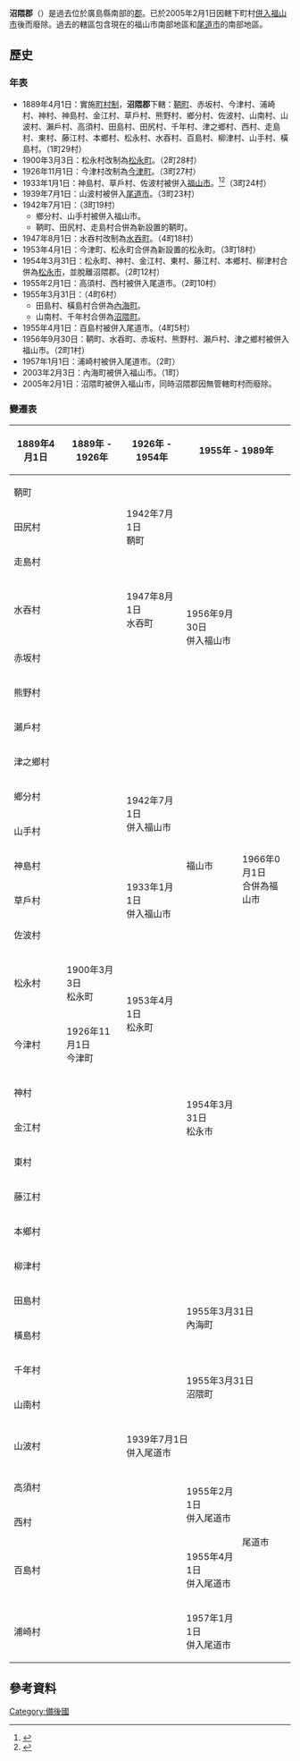 {{日本郡 (廢除)
| 郡 = 沼隈郡
| 日文原名 = 沼隈郡
| 平假名 = ぬまくまぐん
| 羅馬字拼音 = Numakuma-gun
| 地圖 =
| 廢除時間 = 2005年2月1日
| 廢除理由 = 無管轄町村
| 廢除時處置 = '''沼隈郡''' → [[福山市|福山市]]
| 現在郡 = 
| 都道府縣 = 廣島縣
| 編號 = 
| 町 = 1
| 村 = 
| 經度 = 
| 緯度 = 
| 註記 = 
|}}
'''沼隈郡'''（{{jpn|j=沼隈郡|hg=ぬまくまぐん|rm=Numakuma gun|f=y}}）是過去位於廣島縣南部的[[郡|郡]]。已於2005年2月1日因轄下町村[[市町村合併|併入]][[福山市|福山市]]後而廢除。過去的轄區包含現在的福山市南部地區和[[尾道市|尾道市]]的南部地區。

==歷史==
===年表===
* 1889年4月1日：實施[[町村制|町村制]]，'''沼隈郡'''下轄：[[鞆町|鞆町]]、赤坂村、今津村、浦崎村、神村、神島村、金江村、草戶村、熊野村、鄉分村、佐波村、山南村、山波村、瀨戶村、高須村、田島村、田尻村、千年村、津之鄉村、西村、走島村、東村、藤江村、本鄉村、松永村、水吞村、百島村、柳津村、山手村、橫島村。（1町29村）
* 1900年3月3日：松永村改制為[[松永町|松永町]]。（2町28村）
* 1926年11月1日：今津村改制為[[今津町|今津町]]。（3町27村）
* 1933年1月1日：神島村、草戶村、佐波村被併入[[福山市|福山市]]。<ref>{{cite web| language =ja| publisher =福山市政府| title =福山市の歴史（年表）| url =http://www.city.fukuyama.hiroshima.jp/hishokoho/profile/1-11.html| author =| date =| accessdate =2011-01-19| deadurl =yes| archiveurl =https://web.archive.org/web/20101213014405/http://www.city.fukuyama.hiroshima.jp/hishokoho/profile/1-11.html| archivedate =2010-12-13}}</ref><ref>{{cite web| language =ja| publisher =福山市政府| title =市のプロフィール| url =http://www.city.fukuyama.hiroshima.jp/shiseijoho/profile/1-7.html#02| author =| date =| accessdate =2011-01-19| deadurl =yes| archiveurl =https://web.archive.org/web/20101213014400/http://www.city.fukuyama.hiroshima.jp/shiseijoho/profile/1-7.html#02| archivedate =2010-12-13}}</ref>（3町24村）
* 1939年7月1日：山波村被併入[[尾道市|尾道市]]。（3町23村）
* 1942年7月1日：（3町19村）
** 鄉分村、山手村被併入福山市。
** 鞆町、田尻村、走島村合併為新設置的鞆町。
* 1947年8月1日：水吞村改制為[[水吞町|水吞町]]。（4町18村）
* 1953年4月1日：今津町、松永町合併為新設置的松永町。（3町18村）
* 1954年3月31日：松永町、神村、金江村、東村、藤江村、本鄉村、柳津村合併為[[松永市|松永市]]，並脫離沼隈郡。（2町12村）
* 1955年2月1日：高須村、西村被併入尾道市。（2町10村）
* 1955年3月31日：（4町6村）
** 田島村、橫島村合併為[[內海町_(廣島縣)|內海町]]。
** 山南村、千年村合併為[[沼隈町|沼隈町]]。
* 1955年4月1日：百島村被併入尾道市。（4町5村）
* 1956年9月30日：鞆町、水吞町、赤坂村、熊野村、瀨戶村、津之鄉村被併入福山市。（2町1村）
* 1957年1月1日：浦崎村被併入尾道市。（2町）
* 2003年2月3日：內海町被併入福山市。（1町）
* 2005年2月1日：沼隈町被併入福山市，同時沼隈郡因無管轄町村而廢除。

===變遷表===
{| class="wikitable" style="font-size:x-small"
! 1889年4月1日
! 1889年 - 1926年
! colspan=2 | 1926年 - 1954年
! colspan=2 | 1955年 - 1989年
! 1989年 - 現在
! 現在
|-
| colspan=2 bgcolor="#66FFFF" | 鞆町
| rowspan=3 colspan=2 bgcolor="#66FFFF" | 1942年7月1日<br/>鞆町
| rowspan=8 | 1956年9月30日<br/>併入福山市
| rowspan=21 colspan=2 | 1966年0月1日<br>合併為福山市
| rowspan=25 | 福山市
|-
| colspan=2 bgcolor="#99CCFF" | 田尻村
|-
| colspan=2 bgcolor="#99CCFF" | 走島村
|-
| colspan=2 bgcolor="#99CCFF" | 水吞村
| colspan=2 bgcolor="#66FFFF" | 1947年8月1日<br/>水吞町
|-
| colspan=4 bgcolor="#99CCFF" | 赤坂村
|-
| colspan=4 bgcolor="#99CCFF" | 熊野村
|-
| colspan=4 bgcolor="#99CCFF" | 瀨戶村
|-
| colspan=4 bgcolor="#99CCFF" | 津之鄉村
|-
| colspan=2 bgcolor="#99CCFF" | 鄉分村
| rowspan=2 | 1942年7月1日<br/>併入福山市
| rowspan=5 colspan=2 | 福山市
|-
| colspan=2 bgcolor="#99CCFF" | 山手村
|-
| colspan=2 bgcolor="#99CCFF" | 神島村
| rowspan=3 | 1933年1月1日<br/>併入福山市
|-
| colspan=2 bgcolor="#99CCFF" | 草戶村
|-
| colspan=2 bgcolor="#99CCFF" | 佐波村
|-
| bgcolor="#99CCFF" | 松永村
| bgcolor="#66FFFF" | 1900年3月3日<br/>松永町
| rowspan=2 bgcolor="#66FFFF" | 1953年4月1日<br/>松永町
| rowspan=8 colspan=2 | 1954年3月31日<br/>松永市
|-
| bgcolor="#99CCFF" | 今津村
| bgcolor="#66FFFF" | 1926年11月1日<br/>今津町
|-
| colspan=3 bgcolor="#99CCFF" | 神村
|-
| colspan=3 bgcolor="#99CCFF" | 金江村
|-
| colspan=3 bgcolor="#99CCFF" | 東村
|-
| colspan=3 bgcolor="#99CCFF" | 藤江村
|-
| colspan=3 bgcolor="#99CCFF" | 本鄉村
|-
| colspan=3 bgcolor="#99CCFF" | 柳津村
|-
| colspan=4 bgcolor="#99CCFF" | 田島村
| colspan=2 bgcolor="#66FFFF" rowspan="2" | 1955年3月31日<br/>內海町
| rowspan=2 | 2003年2月3日<br/>併入福山市
|-
| colspan=4 bgcolor="#99CCFF" | 橫島村
|-
| colspan=4 bgcolor="#99CCFF" | 千年村
| rowspan=2 colspan=2 bgcolor="#66FFFF" | 1955年3月31日<br/>沼隈町
| rowspan=2 | 2005年2月1日<br/>併入福山市
|-
| colspan=4 bgcolor="#99CCFF" | 山南村
|-
| colspan=2 bgcolor="#99CCFF" | 山波村
| colspan=3 | 1939年7月1日<br/>併入尾道市
| rowspan=5 colspan=3 | 尾道市
|-
| colspan=4 bgcolor="#99CCFF" | 高須村
| rowspan=2 | 1955年2月1日<br/>併入尾道市
|-
| colspan=4 bgcolor="#99CCFF" | 西村
|-
| colspan=4 bgcolor="#99CCFF" | 百島村
| 1955年4月1日<br/>併入尾道市
|-
| colspan=4 bgcolor="#99CCFF" | 浦崎村
| 1957年1月1日<br/>併入尾道市
|}

==參考資料==
{{reflist}}

{{吉備四國的郡}}

{{Authority control}}
[[Category:備後國|Category:備後國]]